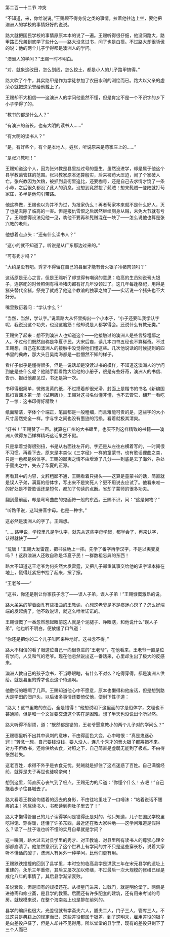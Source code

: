 

第二百一十二节 冲突

“不知道，来，你给说说。”王赐顾不得身份之类的事情，拉着他往边上坐，要他把澳洲人的学校的事情好好的说说。

路大就把国民学校的事情原原本本的说了一遍。王赐听得很仔细，他没问路大，路甲路乙兄弟到底学了些什么――路大没念过书，问了也是白搭。不过路大却很骄傲的说：他的两个儿子学得都是澳洲人的学问。

“澳洲人的学问？”王赐一时不明白。

“对，就象这改田，怎么划线，怎么挖土，都是小人的儿子路甲搞得。”

路大吹了个牛，其实路甲是作为学徒参加了农田水利的测绘而已。路大以父亲的虚荣心就把这荣誉给他戴上了。

王赐却不大相信――这澳洲人的学问他虽然不懂，但是肯定不是一个不识字的乡下小子学得了的。

“教书的都是什么人？”

“有澳洲的首长，也有大明的读书人……”

“有大明的读书人？”

“是，有好些个，有个是本地人，姓张，听说原来是苟家庄上的……”

“是张兴教吧！”

王赐知道这个人，因为张兴教是县里挂过号的童生，虽然没进学，却是属于他这个县学教谕管辖的范围。张兴教家原本还算殷实，后来被苟大压迫，闹了个家破人亡。张兴教因为欠粮，被抓到县衙里追比，还要枷号，还是自己去求情才饶了一条小命，之后很久都没了此人的消息，没想到竟然投了髡贼！想来髡贼一登陆就打苟家庄，多半是他勾引带路。

他这样做，王赐也以为并不为过，为报家仇么！再者苟家本来就不是什么好人，灭了也是去除了临高的一害。但是报仇雪恨之后居然继续厕身从贼，未免大节就有亏了。王赐想得设法见他一见，劝他不要再和髡贼混在一块了――怎么说他也算是张兴教的老师。

他想着点点头：“还有什么读书人？”

“这小的就不知道了。听说是从广东那边过来的。”

“可有秀才吗？”

“大约是没有吧。秀才不得留在自己的县里才能有膏火银子冷猪肉领吗？”

这话原是无心之言，但是王赐听了却觉得有嘲讽的意思：临高的生员别说膏火银子，连祭祀的时候照例有得冷猪肉都有好几年没领过了。这几年每逢祭祀，用得是猪头替代全猪，祭完了就成了他这个教谕的独享之物了――实话说一个猪头也不大好分。

嘴里敷衍着问：“学认字么？”

“当然，当然，学认字。”说着路大从怀里掏出一个小本子，“小子还要叫我学认字呢，我说没这个功夫，也没这脑筋！他却说是人都学得会。还说什么有教无类。”

王赐笑了起来：想不到澳洲人也知道这个――他接触过的澳洲人是些言辞粗鄙之人。不过他们既然自称是华夏子民，大宋后裔，读几本四书五经也不算稀奇。不过王赐想，自己在和澳洲人的接触中没觉得他们懂这些。几次他说话的时候提到的四书里的典故，那大头目吴南海都是一脸懵然不知的样子。

看样子似乎是懂得很多，但是一说话却是没读过书的模样，不知道这澳洲人的学问到底是些什么呢？他随手翻看路大给他的小册子，很是有些好奇，澳洲人的书信、告示、报纸他都见过，书还是第一次。

书印得很简单，微微发黄的纸，不过摸着却很光滑，封面上是楷书的书名《新编国民扫盲课本第一册（试用版）》，王赐对这书名似懂非懂，也不去管它，翻开一看吃了一惊：这书印得好精致！

纸面精洁，字体个个端正，笔画都是一般粗细，而且难能可贵的是，这些字的大小尺寸居然完全一样。字与字之间也没有墨迹的污损。看着就极其清爽。

“好书！”王赐赞了一声。就算在广州的大书肆里，也买不到这样精致的书籍――澳洲人做得东西样样精巧这话果然不假。

只是拿着觉得很别扭，书是从右面往左开的。字还是从左往右横着写的，一时间很不习惯。再看下去，原来是本类似《三字经》一样的童蒙书，也有歌谣俚曲之类，只是一色都是俗体字。王赐的鄙夷之情不由增添了几分――到底是去了海外，杂处于蛮夷之中，失去了华夏的正源。

再看其中的内容，文辞粗鄙不通，王赐看着只摇头――这算是童蒙书的话，简直就是误人子弟，满篇的俗体字，写出来不是笑死人？更不用说去应试了。他看来唯一的好处是不管歌谣还是短句，都加了句读的点断。省却了蒙师的很多功夫。

翻到最前面，却是弯弯曲曲的鬼画符一般的东西。王赐不识，问：“这是何物？”

“听路甲说，这叫拼音字母。也是一种字。”

这必然是澳洲人的字了。王赐想。

“……路甲说，学校里凡是学认字，就先从这些字母学起，都学会了，再来认字，认得就快了――”

“荒唐！”王赐大发雷霆，把书往地上一摔。先学了番字再学汉字，不是以夷变夏吗？！这群澳洲人还敢自称是华夏子民！一群数祖忘典的东西！

路大不知道这王老爷为何突然大发雷霆，又把儿子郑重其事交给他的识字课本摔在地上，慌得赶紧把书捡了起来，擦了擦。

“王老爷――”

“这书，你还是别让你家孩子念了――误人子弟，误人子弟！”王赐慷慨激昂的说。

路大呆呆的望着面孔有些扭曲的王教谕，心想这老爷是不是痰迷心窍了？怎么好端端的发起病了。他不敢说话，就这么唯唯诺诺的。

王赐慷慨了一番忽然想起眼前这人就是个泥腿子、睁眼瞎，和他说什么“误人子弟”，他也听不明白，便放缓了口气道：

“你还是把你的二个儿子叫回来种地好。这书念不得。”

路大不相信的看了眼这位自己一向很尊进的“王老爷”，在他看来，王老爷一直是位有学问，人又和气的老爷。现在他忽然说出这一番话来，心里却生出了极大的反感来。

澳洲人教自己的孩子念书，不当睁眼瞎，有什么不对么？吃得穿得，都是澳洲人供给。就是县里的秀才也没这个待遇啊。

他敷衍的嗯啊了几声。王赐知道他心中不愿意，原本也懒得和他废话，但是想到路大是学田的佃户头，以后诸多事情还要倚仗他，便耐下性子道：

“路大！这书里教的东西，全是错得！”他想说明下这里面的字是俗体字，文理也不甚通顺，但是和一个文盲要交流这个实在是困难。想了半天也没说出个所以然。

路大听得不耐烦，道：“既然都是错的，王老爷愿意教小的两个儿子对的学问么？”

王赐哪里听不出其中讽刺的意味，不由得面色大变，心中暗恨：“真是鬼迷心窍！”转念一想，自己要钱没钱，要人没人，连几个秀才的膏火银子都筹措不来。对方不但教书，还肯供给衣食，对照之下，自己简直是虚弱无能到了极点。不由得怅然若失。

这老百姓，求得不外乎是衣食无忧。髡贼就是抓住了这点迷惑了百姓。自己满腹经纶，就算是夫子再世也徒唤奈何！

想到这里，简直灰心丧气到了极点。王赐无力的斥道：“你懂个什么！去吧！”自己拖着步子往县城去了。

路大看着王教谕佝偻着的远去的身影，不由往地里吐了一口唾沫：“站着说话不腰疼的主！狗屁读书人，书都读到狗肚子里去了！”

路大才懒得管自己的儿子读得学问是错得还是对的，他只知道，儿子在国民学校里吃得饱、穿得暖，还懂了许多东西，最近还在教大家种地――这学问难道是假得么？读了一肚子谁也听不懂的实月自晕就是学问？

这一瞬间，路大过去对县学里的秀才、对王教谕、对县里所有读书人的尊崇心理全部都崩溃了。他忽然意识到了这个世界上有学问的并不只是这些穿长衫，说着大家听不懂话的酸子，澳洲人有另外一种学问，比他们更有用。

王赐跌跌撞撞的回到了县学里，本时空的临高县学是洪武三年在宋元县学的遗址上重建的。永乐三年重修，其后又屡次加以修缮，不过最后一次大规模的修缮已经是成化八年的事情了，其后县学渐渐衰败。

虽说衰败，但是旧有的规模还在。从棂星门进来，过戟门，就是明伦堂了。两侧是进徳斋和修业斋，是县学的教室。后面还有许多配套的建筑，还有用来考试的号房。就规模来说，在整个海南岛上也是排在前列的。

县学的编织也很大，光差役就有学斋夫六人，膳夫二人，门子三人，管库三人。不过这只是典籍上的规定而已，这些差役都属于银差，到了这明末，雇用差役的银子是向差役户征了，但是人却并不见得用。所以堂堂的县学里，现有的差役只剩下了三个人而已


